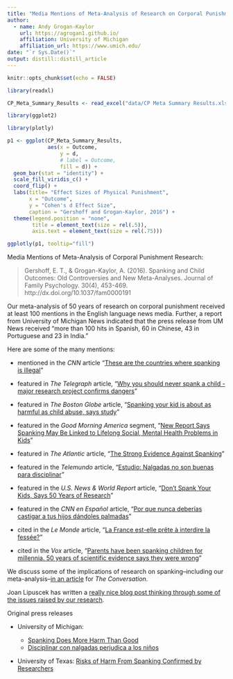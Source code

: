 ```yaml
---
title: "Media Mentions of Meta-Analysis of Research on Corporal Punishment"
author:
  - name: Andy Grogan-Kaylor 
    url: https://agrogan1.github.io/
    affiliation: University of Michigan
    affiliation_url: https://www.umich.edu/
date: "`r Sys.Date()`"
output: distill::distill_article
---
```


```r

knitr::opts_chunk$set(echo = FALSE)

```

```r

library(readxl)

CP_Meta_Summary_Results <- read_excel("data/CP Meta Summary Results.xlsx")

library(ggplot2)

library(plotly)

p1 <- ggplot(CP_Meta_Summary_Results,
             aes(x = Outcome,
                 y = d,
                 # label = Outcome,
                 fill = d)) + 
  geom_bar(stat = "identity") +
  scale_fill_viridis_c() +
  coord_flip() +
  labs(title= "Effect Sizes of Physical Punishment",
       x = "Outcome",
       y = "Cohen's d Effect Size",
       caption = "Gershoff and Grogan-Kaylor, 2016") +
  theme(legend.position = "none",
        title = element_text(size = rel(.5)),
        axis.text = element_text(size = rel(.75)))

ggplotly(p1, tooltip="fill")

```

Media Mentions of Meta-Analysis of Corporal Punishment Research:

> Gershoff, E. T., & Grogan-Kaylor, A. (2016). Spanking and Child Outcomes: Old Controversies and New Meta-Analyses. Journal of Family Psychology. 30(4), 453-469. http://dx.doi.org/10.1037/fam0000191 

Our meta-analysis of 50 years of research on corporal punishment received at least 100 mentions in the English language news media.  Further, a report from University of Michigan News indicated that the press release from UM News received "more than 100 hits in Spanish, 60 in Chinese, 43 in Portuguese and 23 in India."

Here are some of the many mentions:

* mentioned in the *CNN* article "[These are the countries where spanking is illegal](https://www.cnn.com/2018/03/12/health/spanking-laws-parenting-without-borders-intl/index.html)"

* featured in *The Telegraph* article, "[Why you should never spank a child - major research project confirms dangers](https://www.telegraph.co.uk/science/2016/04/26/why-you-should-never-spank-a-child---major-research-project-conf/)"

* featured in *The Boston Globe* article, "[Spanking your kid is about as harmful as child abuse, says study](https://www.bostonglobe.com/lifestyle/2016/04/27/study-spanking-nearly-detrimental-abuse/X44bY3WymbVSv9LSRrKLWL/story.html)"

* featured in the *Good Morning America* segment, "[New Report Says Spanking May Be Linked to Lifelong Social, Mental Health Problems in Kids](https://abcnews.go.com/GMA/video/study-spanking-linked-lifelong-social-mental-health-problems-38723342)"

*	featured in *The Atlantic* article, "[The Strong Evidence Against Spanking](https://www.theatlantic.com/health/archive/2016/04/the-strong-evidence-against-spanking/479937/)"

*	featured in the *Telemundo* article, "[Estudio: Nalgadas no son buenas para disciplinar](https://www.telemundo47.com/noticias/salud/estudio-afirma-que-nalgadas-no-son-buena-opcion-para-disciplinar-universidad-michigan-universidad-de-texas-377262761.html)"

*	featured in the *U.S. News & World Report* article, "[Don't Spank Your Kids, Says 50 Years of Research](https://www.usnews.com/news/articles/2016-04-26/spanking-kids-causes-mental-health-issues-study-shows)"

*	featured in the *CNN en Español* article, "[Por que nunca deberías castigar a tus hijos dándoles palmadas](https://cnnespanol.cnn.com/2016/04/26/por-que-nunca-deberias-castigar-a-tus-hijos-dandoles-palmadas/#0)"

*	cited in the *Le Monde* article, “[La France est-elle prête à interdire la fessée?](https://www.lemonde.fr/societe/article/2016/04/30/la-france-est-elle-prete-a-interdire-la-fessee_4911258_3224.html)”

*	cited in the *Vox* article, “[Parents have been spanking children for millennia. 50 years of scientific evidence says they were wrong](https://www.vox.com/2016/4/27/11510118/spanking-children)”

We discuss some of the implications of research on spanking--including our meta-analysis--[in an article](http://theconversation.com/hard-evidence-spanking-could-lead-to-health-problems-antisocial-behavior-58566) for *The Conversation*.

Joan Lipuscek has written a [really nice blog post thinking through some of the issues raised by our research](http://www.joanlipuscek.com/child-therapy-news/new-research-in-the-old-spanking-debate).

Original press releases

* University of Michigan: 

     - [Spanking Does More Harm Than Good](http://ns.umich.edu/new/releases/23732-spanking-does-more-harm-than-good)
     - [Disciplinar con nalgadas perjudica a los niños](http://espanol.umich.edu/noticias/comunicados-de-prensa/2016/04/25/disciplinar-con-nalgadas-dana-a-los-ninos/)
     
* University of Texas: [Risks of Harm From Spanking Confirmed by Researchers](http://news.utexas.edu/2016/04/25/risks-of-harm-from-spanking-confirmed-by-researchers)



